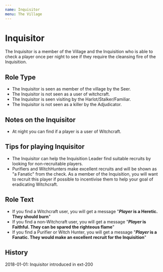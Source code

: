 ```yaml
---
name: Inquisitor
menu: The Village
---
```


# Inquisitor

The Inquisitor is a member of the Village and the Inquisition who is
able to check a player once per night to see if they require the
cleansing fire of the Inquisition.

## Role Type

  - The Inquisitor is seen as member of the village by the Seer.
  - The Inquisitor is not seen as a user of witchcraft.
  - The Inquisitor is seen visiting by the Harlot/Stalker/Familiar.
  - The Inquisitor is not seen as a killer by the Adjudicator.

## Notes on the Inquisitor

  - At night you can find if a player is a user of Witchcraft.

## Tips for playing Inquisitor

  - The Inquisitor can help the Inquisition Leader find suitable
    recruits by looking for non-recruitable players.
  - Purifiers and WitchHunters make excellent recruits and will be shown
    as "a Fanatic" from the check. As a member of the Inquisition, you
    will want to recruit this player if possible to incentivise them to
    help your goal of eradicating Witchcraft.

## Role Text

  - If you find a Witchcraft user, you will get a message "***Player* is
    a Heretic. They should burn**"
  - If you find a non-Witchcraft user, you will get a message
    "***Player* is Faithful. They can be spared the righteous flame**"
  - If you find a Purifier or Witch Hunter, you will get a message
    "***Player* is a Fanatic. They would make an excellent recruit for
    the Inquisition**"

## History

2018-01-01: Inquisitor introduced in ext-200
